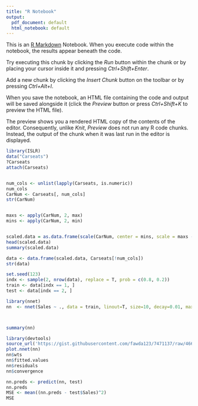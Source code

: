 ---
title: "R Notebook"
output:
  pdf_document: default
  html_notebook: default
---

This is an [R Markdown](http://rmarkdown.rstudio.com) Notebook. When you execute code within the notebook, the results appear beneath the code. 

Try executing this chunk by clicking the *Run* button within the chunk or by placing your cursor inside it and pressing *Ctrl+Shift+Enter*. 

Add a new chunk by clicking the *Insert Chunk* button on the toolbar or by pressing *Ctrl+Alt+I*.

When you save the notebook, an HTML file containing the code and output will be saved alongside it (click the *Preview* button or press *Ctrl+Shift+K* to preview the HTML file).

The preview shows you a rendered HTML copy of the contents of the editor. Consequently, unlike *Knit*, *Preview* does not run any R code chunks. Instead, the output of the chunk when it was last run in the editor is displayed.
```{r}
library(ISLR)
data("Carseats")
?Carseats
attach(Carseats)


num_cols <- unlist(lapply(Carseats, is.numeric))  
num_cols
CarNum <- Carseats[, num_cols]
str(CarNum)


maxs <- apply(CarNum, 2, max) 
mins <- apply(CarNum, 2, min)


scaled.data = as.data.frame(scale(CarNum, center = mins, scale = maxs - mins))
head(scaled.data)
summary(scaled.data)

data <- data.frame(scaled.data, Carseats[!num_cols])
str(data)

set.seed(123)
indx <- sample(2, nrow(data), replace = T, prob = c(0.8, 0.2))
train <- data[indx == 1, ]
test <- data[indx == 2, ]

library(nnet)
nn  <- nnet(Sales ~ ., data = train, linout=T, size=10, decay=0.01, maxit=1000)



summary(nn) 
```
```{r}
library(devtools)
source_url('https://gist.githubusercontent.com/fawda123/7471137/raw/466c1474d0a505ff044412703516c34f1a4684a5/nnet_plot_update.r')
plot.nnet(nn)
nn$wts 
nn$fitted.values 
nn$residuals
nn$convergence
```
```{r}
nn.preds <- predict(nn, test)
nn.preds
MSE <- mean((nn.preds - test$Sales)^2)
MSE
```